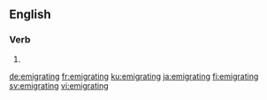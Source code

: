 ==English==

===Verb===
{{head|en|present participle}}

# {{present participle of|emigrate|lang=en|nocat=1}}

[[de:emigrating]]
[[fr:emigrating]]
[[ku:emigrating]]
[[ja:emigrating]]
[[fi:emigrating]]
[[sv:emigrating]]
[[vi:emigrating]]